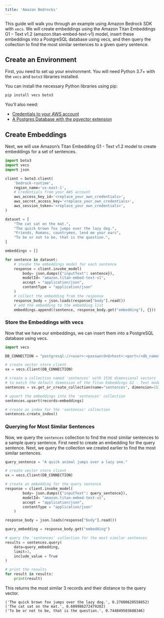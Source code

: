 ```yaml
---
title: 'Amazon Bedrocks'
---
```


This guide will walk you through an example using Amazon Bedrock SDK with `vecs`. We will create embeddings using the Amazon Titan Embeddings G1 – Text v1.2 (amazon.titan-embed-text-v1) model, insert these embeddings into a PostgreSQL database using vecs, and then query the collection to find the most similar sentences to a given query sentence.

## Create an Environment

First, you need to set up your environment. You will need Python 3.7+ with the `vecs` and `boto3` libraries installed.

You can install the necessary Python libraries using pip:

```sh
pip install vecs boto3
```

You'll also need:

- [Credentials to your AWS account](https://boto3.amazonaws.com/v1/documentation/api/latest/guide/credentials.html)
- [A Postgres Database with the pgvector extension](/hosting)

## Create Embeddings

Next, we will use Amazon’s Titan Embedding G1 - Text v1.2 model to create embeddings for a set of sentences.

```python
import boto3
import vecs
import json

client = boto3.client(
    'bedrock-runtime',
    region_name='us-east-1',
	# Credentials from your AWS account
    aws_access_key_id='<replace_your_own_credentials>',
    aws_secret_access_key='<replace_your_own_credentials>',
    aws_session_token='<replace_your_own_credentials>',
)

dataset = [
    "The cat sat on the mat.",
    "The quick brown fox jumps over the lazy dog.",
    "Friends, Romans, countrymen, lend me your ears",
    "To be or not to be, that is the question.",
]

embeddings = []

for sentence in dataset:
    # invoke the embeddings model for each sentence
    response = client.invoke_model(
        body= json.dumps({"inputText": sentence}),
        modelId= "amazon.titan-embed-text-v1",
        accept = "application/json",
        contentType = "application/json"
    )
    # collect the embedding from the response
    response_body = json.loads(response["body"].read())
    # add the embedding to the embedding list
    embeddings.append((sentence, response_body.get("embedding"), {}))

```

### Store the Embeddings with vecs

Now that we have our embeddings, we can insert them into a PostgreSQL database using vecs.

```python
import vecs

DB_CONNECTION = "postgresql://<user>:<password>@<host>:<port>/<db_name>"

# create vector store client
vx = vecs.Client(DB_CONNECTION)

# create a collection named 'sentences' with 1536 dimensional vectors
# to match the default dimension of the Titan Embeddings G1 - Text model
sentences = vx.get_or_create_collection(name="sentences", dimension=1536)

# upsert the embeddings into the 'sentences' collection
sentences.upsert(records=embeddings)

# create an index for the 'sentences' collection
sentences.create_index()
```

### Querying for Most Similar Sentences

Now, we query the `sentences` collection to find the most similar sentences to a sample query sentence. First need to create an embedding for the query sentence. Next, we query the collection we created earlier to find the most similar sentences.

```python
query_sentence = "A quick animal jumps over a lazy one."

# create vector store client
vx = vecs.Client(DB_CONNECTION)

# create an embedding for the query sentence
response = client.invoke_model(
        body= json.dumps({"inputText": query_sentence}),
        modelId= "amazon.titan-embed-text-v1",
        accept = "application/json",
        contentType = "application/json"
    )

response_body = json.loads(response["body"].read())

query_embedding = response_body.get("embedding")

# query the 'sentences' collection for the most similar sentences
results = sentences.query(
    data=query_embedding,
    limit=3,
    include_value = True
)

# print the results
for result in results:
    print(result)
```

This returns the most similar 3 records and their distance to the query vector.
```
('The quick brown fox jumps over the lazy dog.', 0.27600620558852)
('The cat sat on the mat.', 0.609986272479202)
('To be or not to be, that is the question.', 0.744849503688346)
```
